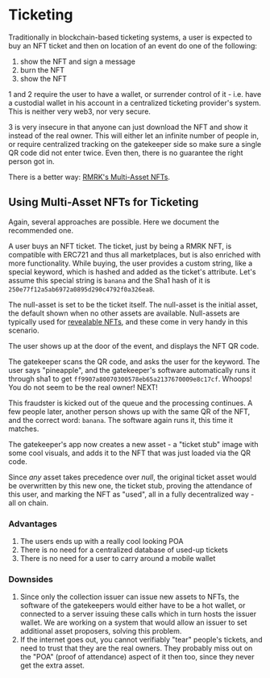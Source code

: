 # Ticketing

Traditionally in blockchain-based ticketing systems, a user is expected to buy an NFT ticket and
then on location of an event do one of the following:

1. show the NFT and sign a message
2. burn the NFT
3. show the NFT

1 and 2 require the user to have a wallet, or surrender control of it - i.e. have a custodial wallet
in his account in a centralized ticketing provider's system. This is neither very web3, nor very
secure.

3 is very insecure in that anyone can just download the NFT and show it instead of the real owner.
This will either let an infinite number of people in, or require centralized tracking on the
gatekeeper side so make sure a single QR code did not enter twice. Even then, there is no guarantee
the right person got in.

There is a better way: [RMRK's Multi-Asset NFTs](/multiasset).

## Using Multi-Asset NFTs for Ticketing

Again, several approaches are possible. Here we document the recommended one.

A user buys an NFT ticket. The ticket, just by being a RMRK NFT, is compatible with ERC721 and
thus all marketplaces, but is also enriched with more functionality. While buying, the user provides
a custom string, like a special keyword, which is hashed and added as the ticket's attribute. Let's
assume this special string is `banana` and the Sha1 hash of it is
`250e77f12a5ab6972a0895d290c4792f0a326ea8`.

The null-asset is set to be the ticket itself. The null-asset is the initial asset, the
default shown when no other assets are available. Null-assets are typically used for
[revealable NFTs](/use-cases/revealable), and these come in very handy in this scenario.

The user shows up at the door of the event, and displays the NFT QR code.

The gatekeeper scans the QR code, and asks the user for the keyword. The user says "pineapple", and
the gatekeeper's software automatically runs it through sha1 to get
`ff9907a80070300578eb65a2137670009e8c17cf`. Whoops! You do not seem to be the real owner! NEXT!

This fraudster is kicked out of the queue and the processing continues. A few people later, another
person shows up with the same QR of the NFT, and the correct word: `banana`. The software again runs
it, this time it matches.

The gatekeeper's app now creates a new asset - a "ticket stub" image with some cool visuals, and
adds it to the NFT that was just loaded via the QR code.

Since _any_ asset takes precedence over _null_, the original ticket asset would be overwritten
by this new one, the ticket stub, proving the attendance of this user, and marking the NFT as
"used", all in a fully decentralized way - all on chain.

### Advantages

1. The users ends up with a really cool looking POA
2. There is no need for a centralized database of used-up tickets
3. There is no need for a user to carry around a mobile wallet

### Downsides

1. Since only the collection issuer can issue new assets to NFTs, the software of the gatekeepers
   would either have to be a hot wallet, or connected to a server issuing these calls which in turn
   hosts the issuer wallet. We are working on a system that would allow an issuer to set additional
   asset proposers, solving this problem.
2. If the internet goes out, you cannot verifiably "tear" people's tickets, and need to trust that
   they are the real owners. They probably miss out on the "POA" (proof of attendance) aspect of it
   then too, since they never get the extra asset.
